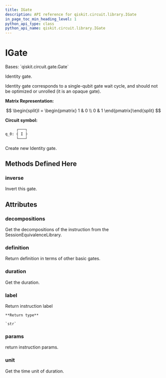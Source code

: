 ```yaml
---
title: IGate
description: API reference for qiskit.circuit.library.IGate
in_page_toc_min_heading_level: 1
python_api_type: class
python_api_name: qiskit.circuit.library.IGate
---
```


# IGate

<Class id="qiskit.circuit.library.IGate" github="https://github.com/qiskit/qiskit/tree/stable/0.18/qiskit/circuit/library/standard_gates/i.py" signature="IGate(label=None)">
  Bases: `qiskit.circuit.gate.Gate`

  Identity gate.

  Identity gate corresponds to a single-qubit gate wait cycle, and should not be optimized or unrolled (it is an opaque gate).

  **Matrix Representation:**

  $$
  \begin{split}I = \begin{pmatrix}
          1 & 0 \\
          0 & 1
      \end{pmatrix}\end{split}
  $$

  **Circuit symbol:**

  ```python
       ┌───┐
  q_0: ┤ I ├
       └───┘
  ```

  Create new Identity gate.

  ## Methods Defined Here

  ### inverse

  <Function id="qiskit.circuit.library.IGate.inverse" name="inverse" signature="IGate.inverse()">
    Invert this gate.
  </Function>

  ## Attributes

  ### decompositions

  <Attribute id="qiskit.circuit.library.IGate.decompositions" name="decompositions">
    Get the decompositions of the instruction from the SessionEquivalenceLibrary.
  </Attribute>

  ### definition

  <Attribute id="qiskit.circuit.library.IGate.definition" name="definition">
    Return definition in terms of other basic gates.
  </Attribute>

  ### duration

  <Attribute id="qiskit.circuit.library.IGate.duration" name="duration">
    Get the duration.
  </Attribute>

  ### label

  <Attribute id="qiskit.circuit.library.IGate.label" name="label">
    Return instruction label

    **Return type**

    `str`
  </Attribute>

  ### params

  <Attribute id="qiskit.circuit.library.IGate.params" name="params">
    return instruction params.
  </Attribute>

  ### unit

  <Attribute id="qiskit.circuit.library.IGate.unit" name="unit">
    Get the time unit of duration.
  </Attribute>
</Class>

